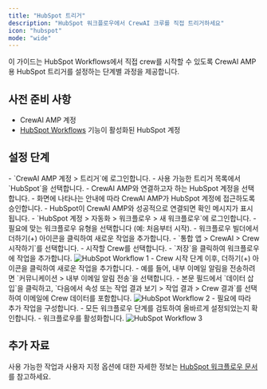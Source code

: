 ```yaml
---
title: "HubSpot 트리거"
description: "HubSpot 워크플로우에서 CrewAI 크루를 직접 트리거하세요"
icon: "hubspot"
mode: "wide"
---
```


이 가이드는 HubSpot Workflows에서 직접 crew를 시작할 수 있도록 CrewAI AMP용 HubSpot 트리거를 설정하는 단계별 과정을 제공합니다.

## 사전 준비 사항

- CrewAI AMP 계정
- [HubSpot Workflows](https://knowledge.hubspot.com/workflows/create-workflows) 기능이 활성화된 HubSpot 계정

## 설정 단계

<Steps>
    <Step title="HubSpot 계정을 CrewAI AMP와 연결하기">
        - `CrewAI AMP 계정 > 트리거`에 로그인합니다.
        - 사용 가능한 트리거 목록에서 `HubSpot`을 선택합니다.
        - CrewAI AMP와 연결하고자 하는 HubSpot 계정을 선택합니다.
        - 화면에 나타나는 안내에 따라 CrewAI AMP가 HubSpot 계정에 접근하도록 승인합니다.
        - HubSpot이 CrewAI AMP와 성공적으로 연결되면 확인 메시지가 표시됩니다.
    </Step>
    <Step title="HubSpot 워크플로우 생성하기">
        - `HubSpot 계정 > 자동화 > 워크플로우 > 새 워크플로우`에 로그인합니다.
        - 필요에 맞는 워크플로우 유형을 선택합니다 (예: 처음부터 시작).
        - 워크플로우 빌더에서 더하기(+) 아이콘을 클릭하여 새로운 작업을 추가합니다.
        - `통합 앱 > CrewAI > Crew 시작하기`를 선택합니다.
        - 시작할 Crew를 선택합니다.
        - `저장`을 클릭하여 워크플로우에 작업을 추가합니다.
        <Frame>
            <img src="/images/enterprise/hubspot-workflow-1.png" alt="HubSpot Workflow 1" />
        </Frame>
    </Step>
    <Step title="Crew 결과를 다른 작업과 함께 사용하기">
        - Crew 시작 단계 이후, 더하기(+) 아이콘을 클릭하여 새로운 작업을 추가합니다.
        - 예를 들어, 내부 이메일 알림을 전송하려면 `커뮤니케이션 > 내부 이메일 알림 전송`을 선택합니다.
        - 본문 필드에서 `데이터 삽입`을 클릭하고, `다음에서 속성 또는 작업 결과 보기 > 작업 결과 > Crew 결과`를 선택하여 이메일에 Crew 데이터를 포함합니다.
            <Frame>
                <img src="/images/enterprise/hubspot-workflow-2.png" alt="HubSpot Workflow 2" />
            </Frame>
        - 필요에 따라 추가 작업을 구성합니다.
        - 모든 워크플로우 단계를 검토하여 올바르게 설정되었는지 확인합니다.
        - 워크플로우를 활성화합니다.
            <Frame>
                <img src="/images/enterprise/hubspot-workflow-3.png" alt="HubSpot Workflow 3" />
            </Frame>
    </Step>
</Steps>

## 추가 자료

사용 가능한 작업과 사용자 지정 옵션에 대한 자세한 정보는 [HubSpot 워크플로우 문서](https://knowledge.hubspot.com/workflows/create-workflows)를 참고하세요.